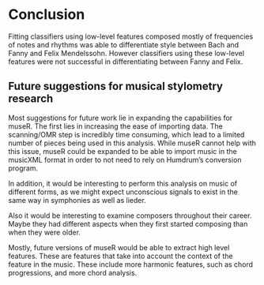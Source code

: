 # Conclusion {-}

Fitting classifiers using low-level features composed mostly of frequencies of notes and rhythms was able to differentiate style between Bach and Fanny and Felix Mendelssohn. However classifiers using these low-level features were not successful in differentiating between Fanny and Felix. 


## Future suggestions for musical stylometry research

Most suggestions for future work lie in expanding the capabilities for museR. The first lies in increasing the ease of importing data. The scanning/OMR step is incredibly time consuming, which lead to a limited number of pieces being used in this analysis. While museR cannot help with this issue, museR could be expanded to be able to import music in the musicXML format in order to not need to rely on Humdrum's conversion program. 

In addition, it would be interesting to perform this analysis on music of different forms, as we might expect unconscious signals to exist in the same way in symphonies as well as lieder. 

Also it would be interesting to examine composers throughout their career. Maybe they had different aspects when they first started composing than when they were older. 

Mostly, future versions of museR would be able to extract high level features. These are features that take into account the context of the feature in the music. These include more harmonic features, such as chord progressions, and more chord analysis. 


